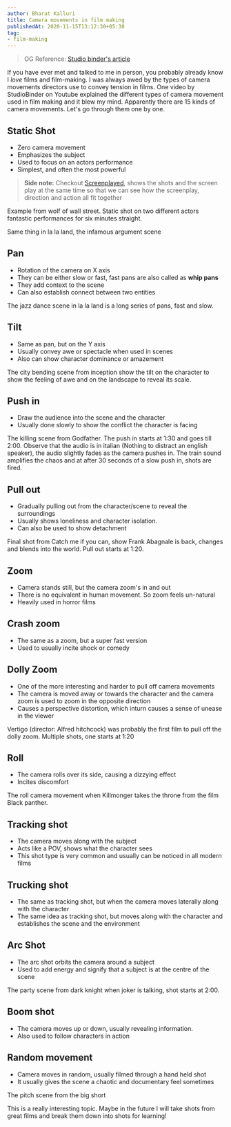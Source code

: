 ```yaml
---
author: Bharat Kalluri
title: Camera movements in film making
publishedAt: 2020-11-15T13:12:30+05:30
tag:
- film-making
---
```



> OG Reference: [Studio binder's article](https://www.studiobinder.com/blog/different-types-of-camera-movements-in-film/)

If you have ever met and talked to me in person, you probably already know I *love* films and film-making. I was always awed by the types of
camera movements directors use to convey tension in films. One video by StudioBinder on Youtube explained the different types of camera movement
used in film making and it blew my mind. Apparently there are 15 kinds of camera movements. Let's go through them one by one.

## Static Shot
- Zero camera movement
- Emphasizes the subject
- Used to focus on an actors performance
- Simplest, and often the most powerful

> **Side note:** Checkout [Screenplayed](https://www.youtube.com/channel/UClIoUPKmfnTWxiNQVBszHBQ), shows the shots and the screen play at the same
time so that we can see how the screenplay, direction and action all fit together


Example from wolf of wall street. Static shot on two different actors fantastic performances for six minutes straight.

<YoutubeEmbed youtubeID='w8kpxul_ysA' />

Same thing in la la land, the infamous argument scene

<YoutubeEmbed youtubeID='XFi8BAzeawA' />

## Pan
- Rotation of the camera on X axis
- They can be either slow or fast, fast pans are also called as **whip pans**
- They add context to the scene
- Can also establish connect between two entities

The jazz dance scene in la la land is a long series of pans, fast and slow.

<YoutubeEmbed youtubeID='AK7eV_r8f6I' />

## Tilt
- Same as pan, but on the Y axis
- Usually convey awe or spectacle when used in scenes
- Also can show character dominance or amazement

The city bending scene from inception show the tilt on the character to show the feeling of awe and on the landscape to reveal its scale.

<YoutubeEmbed youtubeID='x9hBWnh_O6A' />

## Push in
- Draw the audience into the scene and the character
- Usually done slowly to show the conflict the character is facing

The killing scene from Godfather. The push in starts at 1:30 and goes till 2:00. Observe that the audio is in italian (Nothing to distract an english speaker),
the audio slightly fades as the camera pushes in. The train sound amplifies the chaos and at after 30 seconds of a slow push in, shots are fired.

<YoutubeEmbed youtubeID='ppjyB2MpxBU' />

## Pull out
- Gradually pulling out from the character/scene to reveal the surroundings
- Usually shows loneliness and character isolation.
- Can also be used to show detachment

Final shot from Catch me if you can, show Frank Abagnale is back, changes and blends into the world. Pull out starts at 1:20.

<YoutubeEmbed youtubeID='ar0rK_NDErU' />

## Zoom
- Camera stands still, but the camera zoom's in and out
- There is no equivalent in human movement. So zoom feels un-natural
- Heavily used in horror films

## Crash zoom
- The same as a zoom, but a super fast version
- Used to usually incite shock or comedy

## Dolly Zoom
- One of the more interesting and harder to pull off camera movements
- The camera is moved away or towards the character and the camera zoom is used to zoom in the opposite direction
- Causes a perspective distortion, which inturn causes a sense of unease in the viewer

Vertigo (director: Alfred hitchcock) was probably the first film to pull off the dolly zoom. Multiple shots, one starts at 1:20

<YoutubeEmbed youtubeID='GjPCk494e5Q' />

## Roll
- The camera rolls over its side, causing a dizzying effect
- Incites discomfort

The roll camera movement when Killmonger takes the throne from the film Black panther.

<YoutubeEmbed youtubeID='Xt20A2L0Djw' />

## Tracking shot
- The camera moves along with the subject
- Acts like a POV, shows what the character sees
- This shot type is very common and usually can be noticed in all modern films


## Trucking shot
- The same as tracking shot, but when the camera moves laterally along with the character
- The same idea as tracking shot, but moves along with the character and establishes the scene and the environment

## Arc Shot
- The arc shot orbits the camera around a subject
- Used to add energy and signify that a subject is at the centre of the scene

The party scene from dark knight when joker is talking, shot starts at 2:00.

<YoutubeEmbed youtubeID='u3nnNM5q0AI' />

## Boom shot
- The camera moves up or down, usually revealing information.
- Also used to follow characters in action

## Random movement
- Camera moves in random, usually filmed through a hand held shot
- It usually gives the scene a chaotic and documentary feel sometimes

The pitch scene from the big short

<YoutubeEmbed youtubeID='xbiDrzTd8fE' />


This is a really interesting topic. Maybe in the future I will take shots from great films and break them down into shots for learning!
